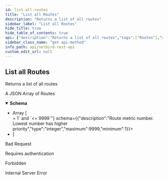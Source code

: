```yaml
---
id: list-all-routes
title: "List all Routes"
description: "Returns a list of all routes"
sidebar_label: "List all Routes"
hide_title: true
hide_table_of_contents: true
api: {"description":"Returns a list of all routes","tags":["Routes"],"security":[{"BearerAuth":[]},{"TokenAuth":[]}],"responses":{"200":{"description":"A JSON Array of Routes","content":{"application/json":{"schema":{"type":"array","items":{"allOf":[{"type":"object","properties":{"id":{"description":"Route Id","type":"string"},"network_type":{"description":"Network type indicating if it is IPv4 or IPv6","type":"string"}},"required":["id","network_type"]},{"type":"object","properties":{"description":{"description":"Route description","type":"string"},"network_id":{"description":"Route network identifier, to group HA routes","type":"string","maxLength":40,"minLength":1},"enabled":{"description":"Route status","type":"boolean"},"peer":{"description":"Peer Identifier associated with route","type":"string"},"network":{"description":"Network range in CIDR format","type":"string"},"metric":{"description":"Route metric number. Lowest number has higher priority","type":"integer","maximum":9999,"minimum":1},"masquerade":{"description":"Indicate if peer should masquerade traffic to this route's prefix","type":"boolean"},"groups":{"description":"Route group tag groups","type":"array","items":{"type":"string"}}},"required":["id","description","network_id","enabled","peer","network","metric","masquerade","groups"],"title":"RouteRequest"}],"title":"Route"}}}}},"400":{"description":"Bad Request","content":{}},"401":{"description":"Requires authentication","content":{}},"403":{"description":"Forbidden","content":{}},"500":{"description":"Internal Server Error","content":{}}},"method":"get","path":"/api/routes","servers":[{"url":"https://netbird.io","description":"Default server"}],"securitySchemes":{"BearerAuth":{"type":"http","scheme":"bearer","bearerFormat":"JWT"},"TokenAuth":{"type":"apiKey","in":"header","name":"Authorization","description":"Prefix the value with \\\"Token\\\" to indicate the custom authorization type"}},"info":{"title":"NetBird REST API","description":"API to manipulate groups, rules, policies and retrieve information about peers and users","version":"0.0.1"},"postman":{"name":"List all Routes","description":{"content":"Returns a list of all routes","type":"text/plain"},"url":{"path":["api","routes"],"host":["{{baseUrl}}"],"query":[],"variable":[]},"header":[{"key":"Accept","value":"application/json"}],"method":"GET","auth":{"type":"bearer","bearer":[{"type":"any","value":"<Bearer Token>","key":"token"}]}}}
sidebar_class_name: "get api-method"
info_path: api/netbird-rest-api
custom_edit_url: null
---
```



## List all Routes



Returns a list of all routes

<div><ApiTabs><TabItem label={"200"} value={"200"}><div>

A JSON Array of Routes

</div><div><MimeTabs schemaType={"response"}><TabItem label={"application/json"} value={"application/json"}><SchemaTabs><TabItem label={"Schema"} value={"Schema"}><details style={{}} data-collapsed={false} open={true}><summary style={{"textAlign":"left"}}><strong>Schema</strong></summary><div style={{"textAlign":"left","marginLeft":"1rem"}}></div><ul style={{"marginLeft":"1rem"}}><li><div style={{"fontSize":"var(--ifm-code-font-size)","opacity":"0.6","marginLeft":"-.5rem","paddingBottom":".5rem"}}>Array [</div></li><SchemaItem collapsible={false} name={"id"} required={true} schemaName={"string"} qualifierMessage={undefined} schema={{"description":"Route Id","type":"string"}}></SchemaItem><SchemaItem collapsible={false} name={"network_type"} required={true} schemaName={"string"} qualifierMessage={undefined} schema={{"description":"Network type indicating if it is IPv4 or IPv6","type":"string"}}></SchemaItem><SchemaItem collapsible={false} name={"description"} required={true} schemaName={"string"} qualifierMessage={undefined} schema={{"description":"Route description","type":"string"}}></SchemaItem><SchemaItem collapsible={false} name={"network_id"} required={true} schemaName={"string"} qualifierMessage={"**Possible values:** `non-empty` and `<= 40 characters`"} schema={{"description":"Route network identifier, to group HA routes","type":"string","maxLength":40,"minLength":1}}></SchemaItem><SchemaItem collapsible={false} name={"enabled"} required={true} schemaName={"boolean"} qualifierMessage={undefined} schema={{"description":"Route status","type":"boolean"}}></SchemaItem><SchemaItem collapsible={false} name={"peer"} required={true} schemaName={"string"} qualifierMessage={undefined} schema={{"description":"Peer Identifier associated with route","type":"string"}}></SchemaItem><SchemaItem collapsible={false} name={"network"} required={true} schemaName={"string"} qualifierMessage={undefined} schema={{"description":"Network range in CIDR format","type":"string"}}></SchemaItem><SchemaItem collapsible={false} name={"metric"} required={true} schemaName={"integer"} qualifierMessage={"**Possible values:** `>= 1` and `<= 9999`"} schema={{"description":"Route metric number. Lowest number has higher priority","type":"integer","maximum":9999,"minimum":1}}></SchemaItem><SchemaItem collapsible={false} name={"masquerade"} required={true} schemaName={"boolean"} qualifierMessage={undefined} schema={{"description":"Indicate if peer should masquerade traffic to this route's prefix","type":"boolean"}}></SchemaItem><SchemaItem collapsible={false} name={"groups"} required={true} schemaName={"string[]"} qualifierMessage={undefined} schema={{"description":"Route group tag groups","type":"array","items":{"type":"string"}}}></SchemaItem><li><div style={{"fontSize":"var(--ifm-code-font-size)","opacity":"0.6","marginLeft":"-.5rem"}}>]</div></li></ul></details></TabItem><TabItem label={"Example (from schema)"} value={"Example (from schema)"}><ResponseSamples responseExample={"[\n  {\n    \"id\": \"string\",\n    \"network_type\": \"string\",\n    \"description\": \"string\",\n    \"network_id\": \"string\",\n    \"enabled\": true,\n    \"peer\": \"string\",\n    \"network\": \"string\",\n    \"metric\": 0,\n    \"masquerade\": true,\n    \"groups\": [\n      \"string\"\n    ]\n  }\n]"} language={"json"}></ResponseSamples></TabItem></SchemaTabs></TabItem></MimeTabs></div></TabItem><TabItem label={"400"} value={"400"}><div>

Bad Request

</div><div></div></TabItem><TabItem label={"401"} value={"401"}><div>

Requires authentication

</div><div></div></TabItem><TabItem label={"403"} value={"403"}><div>

Forbidden

</div><div></div></TabItem><TabItem label={"500"} value={"500"}><div>

Internal Server Error

</div><div></div></TabItem></ApiTabs></div>
      